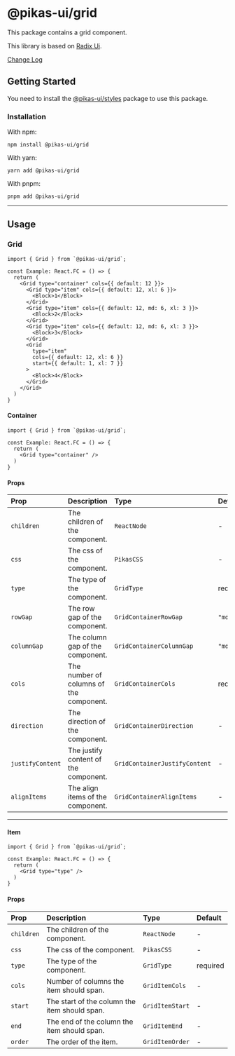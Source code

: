 

<NextSeo title="Grid" />

# @pikas-ui/grid

This package contains a grid component.

This library is based on [Radix Ui](https://www.radix-ui.com/).

<a href="https://github.com/Achaak/pikas/blob/main/packages/ui/grid/CHANGELOG.md">
  Change Log
</a>

## Getting Started

You need to install the <a href={stylesLink}>@pikas-ui/styles</a> package to use this package.

### Installation

With npm:

```
npm install @pikas-ui/grid
```

With yarn:

```
yarn add @pikas-ui/grid
```

With pnpm:

```
pnpm add @pikas-ui/grid
```

---

## Usage

### Grid

<GridExample />

```tsx
import { Grid } from `@pikas-ui/grid`;

const Example: React.FC = () => {
  return (
    <Grid type="container" cols={{ default: 12 }}>
      <Grid type="item" cols={{ default: 12, xl: 6 }}>
        <Block>1</Block>
      </Grid>
      <Grid type="item" cols={{ default: 12, md: 6, xl: 3 }}>
        <Block>2</Block>
      </Grid>
      <Grid type="item" cols={{ default: 12, md: 6, xl: 3 }}>
        <Block>3</Block>
      </Grid>
      <Grid
        type="item"
        cols={{ default: 12, xl: 6 }}
        start={{ default: 1, xl: 7 }}
      >
        <Block>4</Block>
      </Grid>
    </Grid>
  )
}
```

#### Container

```tsx
import { Grid } from `@pikas-ui/grid`;

const Example: React.FC = () => {
  return (
    <Grid type="container" />
  )
}
```

#### Props

| Prop             | Description                             | Type                          | Default  |
| :--------------- | :-------------------------------------- | :---------------------------- | :------- |
| `children`       | The children of the component.          | `ReactNode`                   | -        |
| `css`            | The css of the component.               | `PikasCSS`                    | -        |
| `type`           | The type of the component.              | `GridType`                    | required |
| `rowGap`         | The row gap of the component.           | `GridContainerRowGap`         | `"md"`   |
| `columnGap`      | The column gap of the component.        | `GridContainerColumnGap`      | `"md"`   |
| `cols`           | The number of columns of the component. | `GridContainerCols`           | required |
| `direction`      | The direction of the component.         | `GridContainerDirection`      | -        |
| `justifyContent` | The justify content of the component.   | `GridContainerJustifyContent` | -        |
| `alignItems`     | The align items of the component.       | `GridContainerAlignItems`     | -        |

---

#### Item

```tsx
import { Grid } from `@pikas-ui/grid`;

const Example: React.FC = () => {
  return (
    <Grid type="type" />
  )
}
```

#### Props

| Prop       | Description                                   | Type            | Default  |
| :--------- | :-------------------------------------------- | :-------------- | :------- |
| `children` | The children of the component.                | `ReactNode`     | -        |
| `css`      | The css of the component.                     | `PikasCSS`      | -        |
| `type`     | The type of the component.                    | `GridType`      | required |
| `cols`     | Number of columns the item should span.       | `GridItemCols`  | -        |
| `start`    | The start of the column the item should span. | `GridItemStart` | -        |
| `end`      | The end of the column the item should span.   | `GridItemEnd`   | -        |
| `order`    | The order of the item.                        | `GridItemOrder` | -        |
